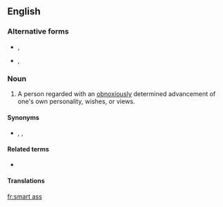 ==English==

===Alternative forms===
* {{l|en|smart arse}}, {{l|en|smartarse}}
* {{l|en|smartass}}, {{l|en|smart-ass}}

===Noun===
{{en-noun|head=[[smart]] [[ass]]|es}}

# {{label|en|slang|sometimes|vulgar}} A person regarded with an [[obnoxiously]] determined advancement of one's own personality, wishes, or views.

====Synonyms====
* {{l|en|know-it-all}}, {{l|en|smart aleck}}, {{l|en|wiseacre}}

====Related terms====
* {{l|en|hard-ass}}

====Translations====
{{trans-see|one promoting his own personality, wishes or views|smartass}}

[[fr:smart ass]]